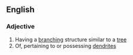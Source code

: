 ==English==

===Adjective===
{{en-adj}}

# Having a [[branching]] structure similar to a [[tree]]
# Of, pertaining to or possessing [[dendrite]]s